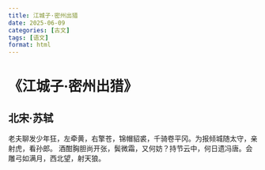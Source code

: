 ```yaml
---
title: 江城子·密州出猎
date: 2025-06-09
categories: [古文]
tags: [语文]
format: html
---
```

# 《江城子·密州出猎》
## 北宋·苏轼
老夫聊发少年狂，左牵黄，右擎苍，锦帽貂裘，千骑卷平冈。为报倾城随太守，亲射虎，看孙郎。
酒酣胸胆尚开张，鬓微霜，又何妨？持节云中，何日遗冯唐。会雕弓如满月，西北望，射天狼。